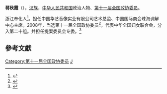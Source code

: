 '''蒋秋霞'''（{{bd|1953年||}}），[[汉族|汉族]]，[[中华人民共和国|中华人民共和国]]政治人物、[[第十一届全国政协委员|第十一届全国政协委员]]。

浙江奉化人<ref>{{cite news|title=二招———奉城“国宾馆”|url=http://www1.fhnews.com.cn/gb/node2/node9/node112/userobject1ai333959.html|publisher=雪窦文艺|deadurl=yes|archiveurl=https://web.archive.org/web/20150526093829/http://www1.fhnews.com.cn/gb/node2/node9/node112/userobject1ai333959.html|archivedate=2015-05-26}}</ref>。担任中国华艺音像实业有限公司艺术总监、中国国际商会珠海调解中心主席。2008年，当选第十一届全国政协委员<ref>{{cite news|title=第十一届全国政协委员名单|url=http://www.indaa.com.cn/zt/2009qglh/zxzs/200903/t20090303_127573.html|accessdate=2013-04-09|newspaper=新华社北京1月25日电 中国人民政治协商会议第十一届全国委员会委员名单(共2237人，2008年1月25日政协第十届全国委员会常务委员会第二十次会议通过)|date=2008年1月25日|deadurl=yes|archiveurl=https://web.archive.org/web/20130928014403/http://www.indaa.com.cn/zt/2009qglh/zxzs/200903/t20090303_127573.html|archivedate=2013年9月28日}}</ref>，代表中华全国妇女联合会，分入第二十组。并担任提案委员会专委。<ref>{{cite news|title=全国政协信息-蒋秋霞|url=http://www.cppcc.gov.cn/CMS/wylibary/showJcwyxtInfoWylibary.action?tabJcwyxt.guid=11W0006540&wytype=wjwy|accessdate=2013-04-11|newspaper=全国政协委员会|archive-date=2015-09-24|archive-url=https://web.archive.org/web/20150924012603/http://www.cppcc.gov.cn/CMS/wylibary/showJcwyxtInfoWylibary.action?tabJcwyxt.guid=11W0006540&wytype=wjwy|dead-url=no}}</ref>

==參考文獻==
{{reflist}}
{{中国政治人物小作品}}

[[Category:第十一届全国政协委员|Category:第十一届全国政协委员]]
[[Category:奉化人|J]]